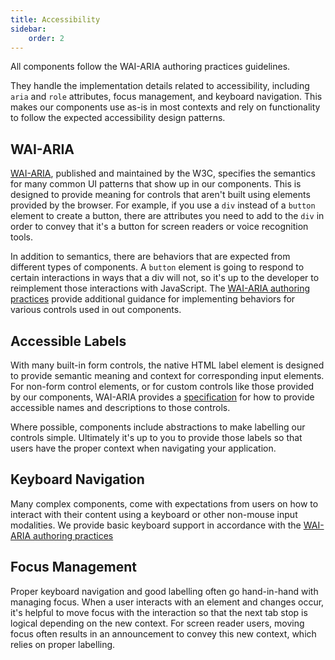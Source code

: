 ```yaml
---
title: Accessibility
sidebar:
    order: 2
---
```


All components follow the WAI-ARIA authoring practices guidelines.

They handle the implementation details related to accessibility, including `aria` and `role` attributes, focus management, and keyboard navigation. This makes our components use as-is in most contexts and rely on functionality to follow the expected accessibility design patterns.

## WAI-ARIA

[WAI-ARIA](https://www.w3.org/TR/wai-aria-1.2/), published and maintained by the W3C, specifies the semantics for many common UI patterns that show up in our components. This is designed to provide meaning for controls that aren't built using elements provided by the browser. For example, if you use a `div` instead of a `button` element to create a button, there are attributes you need to add to the `div` in order to convey that it's a button for screen readers or voice recognition tools.

In addition to semantics, there are behaviors that are expected from different types of components. A `button` element is going to respond to certain interactions in ways that a div will not, so it's up to the developer to reimplement those interactions with JavaScript. The [WAI-ARIA authoring practices](https://www.w3.org/WAI/ARIA/apg/) provide additional guidance for implementing behaviors for various controls used in out components.

## Accessible Labels

With many built-in form controls, the native HTML label element is designed to provide semantic meaning and context for corresponding input elements. For non-form control elements, or for custom controls like those provided by our components, WAI-ARIA provides a [specification](https://www.w3.org/TR/wai-aria-1.2/#namecalculation) for how to provide accessible names and descriptions to those controls.

Where possible, components include abstractions to make labelling our controls simple. Ultimately it's up to you to provide those labels so that users have the proper context when navigating your application.

## Keyboard Navigation

Many complex components, come with expectations from users on how to interact with their content using a keyboard or other non-mouse input modalities. We provide basic keyboard support in accordance with the [WAI-ARIA authoring practices](https://www.w3.org/WAI/ARIA/apg/)

## Focus Management

Proper keyboard navigation and good labelling often go hand-in-hand with managing focus. When a user interacts with an element and changes occur, it's helpful to move focus with the interaction so that the next tab stop is logical depending on the new context. For screen reader users, moving focus often results in an announcement to convey this new context, which relies on proper labelling.
